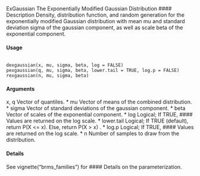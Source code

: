 ExGaussian The Exponentially Modified Gaussian Distribution
#### Description 
Density, distribution function, and random generation for the exponentially modified Gaussian distribution
with mean mu and standard deviation sigma of the gaussian component, as well as scale
beta of the exponential component.

#### Usage
<pre><code>
dexgaussian(x, mu, sigma, beta, log = FALSE)
pexgaussian(q, mu, sigma, beta, lower.tail = TRUE, log.p = FALSE)
rexgaussian(n, mu, sigma, beta)
</code></pre>

#### Arguments
x, q Vector of quantiles.
* mu Vector of means of the combined distribution.
* sigma Vector of standard deviations of the gaussian component.
* beta Vector of scales of the exponential component.
* log Logical; If TRUE, #### Values are returned on the log scale.
* lower.tail Logical; If TRUE (default), return P(X <= x). Else, return P(X > x) .
* log.p Logical; If TRUE, #### Values are returned on the log scale.
* n Number of samples to draw from the distribution.

#### Details
See vignette("brms_families") for #### Details on the parameterization.
